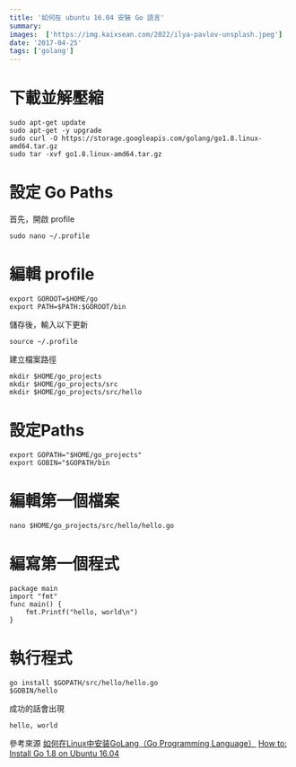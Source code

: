 ```yaml
---
title: '如何在 ubuntu 16.04 安裝 Go 語言'
summary:  
images:  ['https://img.kaixsean.com/2022/ilya-pavlov-unsplash.jpeg']
date: '2017-04-25'
tags: ['golang']
---
```

# 下載並解壓縮

```
sudo apt-get update
sudo apt-get -y upgrade
sudo curl -O https://storage.googleapis.com/golang/go1.8.linux-amd64.tar.gz
sudo tar -xvf go1.8.linux-amd64.tar.gz
```


# 設定 Go Paths
首先，開啟 profile

`sudo nano ~/.profile`

# 編輯 profile
```
export GOROOT=$HOME/go
export PATH=$PATH:$GOROOT/bin
```

儲存後，輸入以下更新

`source ~/.profile`

建立檔案路徑

```
mkdir $HOME/go_projects
mkdir $HOME/go_projects/src
mkdir $HOME/go_projects/src/hello
```

# 設定Paths
```
export GOPATH="$HOME/go_projects"
export GOBIN="$GOPATH/bin
```

# 編輯第一個檔案
`nano $HOME/go_projects/src/hello/hello.go`

# 編寫第一個程式
```
package main
import "fmt"
func main() {
    fmt.Printf("hello, world\n")
}
```

# 執行程式
```
go install $GOPATH/src/hello/hello.go
$GOBIN/hello
```

成功的話會出現

`hello, world`

參考來源
[如何在Linux中安装GoLang（Go Programming Language）](https://www.howtoing.com/install-go-in-linux)
[How to: Install Go 1.8 on Ubuntu 16.04](https://medium.com/@patdhlk/how-to-install-go-1-8-on-ubuntu-16-04-710967aa53c9)